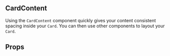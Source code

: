 
<Meta component={CardContent} title="Content/CardContent" />

## CardContent

Using the `CardContent` component quickly gives your content consistent spacing inside your `Card`. You can then use other components to layout your `Card`.

<Editor code={storyExample} />

## Props

<ArgsTable of={CardContent} exclude={excludedProps} />
